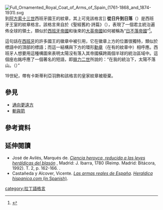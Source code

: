 [[Image:Full_Ornamented_Royal_Coat_of_Arms_of_Spain_(1761-1868_and_1874-1931).svg|thumb]]到[[阿方索十三世|阿方索十三世]]西班牙國王的紋章，其上可見該格言]]
'''從日升到日落'''（{{lang-la|A solis ortu usque ad occasum}}）是西班牙王室的紋章格言。該格言來自於《聖經舊約·詩篇》（{{bibleref2|Psalm|113:3|KJV}}{{refn|The phrase can also be quoted ''[[wikt:verbatim|verbatim]]'' in {{bibleref2|Psalm|112:3|VULGATE}} of the [[Latin_Vulgate|Latin Vulgate]].}}），表現了一個君主統治遍佈全球的領土，類似於[[西班牙帝國|西班牙帝國]]和後來的[[大英帝国|大英帝國]]如何被稱為“[[日不落帝国|日不落帝國]]”<ref>{{cite web |last1=Keating |first1=Joshua |title=Technically, the Sun Still Never Sets Over the British Empire |url=https://foreignpolicy.com/2013/07/23/technically-the-sun-still-never-sets-over-the-british-empire/ |website=Foreign Policy |accessdate=8 January 2019 |language=en |archive-date=2020-12-02 |archive-url=https://web.archive.org/web/20201202121740/https://foreignpolicy.com/2013/07/23/technically-the-sun-still-never-sets-over-the-british-empire/ |dead-url=no }}</ref>。

這句話在[[西班牙|西班牙]]的許多國王的徽章中被引用，它在徽章上方的位置很獨特，類似於標語中的{{tsl|en|Scottish heraldry|蘇格蘭式紋章}}頂部的標語；而這一結構與下方的環形[[勳章|勳章]]（在有的紋章中）相呼應。西班牙人想要用這種構圖來表明太陽沒有落入其帝國橫跨兩個半球的統治區域中。這個座右銘呼應了一個著名的短語，即[[腓力二世_(西班牙)|腓力二世]]所說的：“在我的統治下，太陽不落山。（{{lang-es|en mis dominios no se pone el sol}}）”

19世紀，帶有卡斯蒂利亞羽飾和該格言的皇家紋章被廢棄。

==參見==
*[[通向更遠方|通向更遠方]]
*[[軛與箭|軛與箭]]
== 參考資料 ==
{{Reflist|2}}

== 延伸閱讀 ==
*José de Avilés, Marqués de. [http://www.heraldicahispanica.com/Aviles.htm ''Ciencia heroyca, reducida a las leyes heráldicas del blasón''] {{Wayback|url=http://www.heraldicahispanica.com/Aviles.htm |date=20110923055336 }}, Madrid: J. Ibarra, 1780 (Reimp. Madrid: Bitácora, 1992). T. 2, p. 162-166. {{ISBN|84-465-0006-X}}.
*Castañeda y Alcover, Vicente. [https://web.archive.org/web/20080510072554/http://www.heraldicahispanica.com/ArmasR.htm ''Las armas reales de España'']. [http://www.heraldicahispanica.com/  ''Heraldica hispanica.com'' (in Spanish)].

[[category:拉丁語格言|category:拉丁語格言]]
{{spain-stub}}